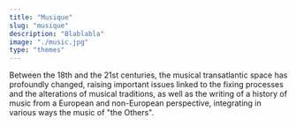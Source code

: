 ```yaml
---
title: "Musique"
slug: "musique"
description: "Blablabla"
image: "./music.jpg"
type: "themes"
---
```


Between the 18th and the 21st centuries, the musical transatlantic space has profoundly changed, raising important issues linked to the fixing processes and the alterations of musical traditions, as well as the writing of a history of music from a European and non-European perspective, integrating in various ways the music of "the Others".
